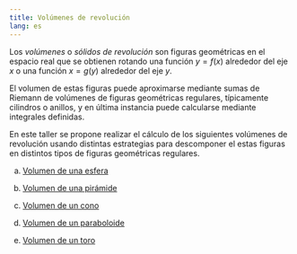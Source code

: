 ```yaml
---
title: Volúmenes de revolución
lang: es
---
```


Los _volúmenes_ o _sólidos de revolución_ son figuras geométricas en el espacio real que se obtienen rotando una función $y=f(x)$ alrededor del eje $x$ o una función $x=g(y)$ alrededor del eje $y$.

El volumen de estas figuras puede aproximarse mediante sumas de Riemann de volúmenes de figuras geométricas regulares, típicamente cilindros o anillos, y en última instancia puede calcularse mediante integrales definidas.

En este taller se propone realizar el cálculo de los siguientes volúmenes de revolución usando distintas estrategias para descomponer el estas figuras en distintos tipos de figuras geométricas regulares.

a. [Volumen de una esfera](https://www.geogebra.org/m/nfdm8xjg)

a. [Volumen de una pirámide](https://www.geogebra.org/m/g2wu3tqw)

a. [Volumen de un cono](https://www.geogebra.org/m/vfqyfuxx)

a. [Volumen de un paraboloide](https://www.geogebra.org/m/xugkcvn5)

a. [Volumen de un toro](https://www.geogebra.org/m/wy2uquqc)

